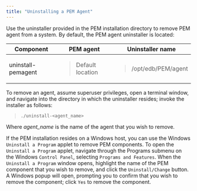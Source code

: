 ```yaml
---
title: "Uninstalling a PEM Agent"
---
```


<div id="uninstalling_pem_agent" class="registered_link"></div>

Use the uninstaller provided in the PEM installation directory to remove PEM agent from a system. By default, the PEM agent uninstaller is located:

<table><thead><tr class="header"><th>Component</th><th>PEM agent</th><th>Uninstaller name</th></tr></thead><tbody><tr class="odd"><td>uninstall-pemagent</td><td><blockquote><p>Default location</p></blockquote></td><td><blockquote><p>/opt/edb/PEM/agent</p></blockquote></td></tr></tbody></table>

To remove an agent, assume superuser privileges, open a terminal window, and navigate into the directory in which the uninstaller resides; invoke the installer as follows:

> `./uninstall-<agent_name>`

Where *agent_name* is the name of the agent that you wish to remove.

If the PEM installation resides on a Windows host, you can use the Windows `Uninstall a Program` applet to remove PEM components. To open the `Uninstall a Program` applet, navigate through the Programs submenu on the Windows `Control Panel`, selecting `Programs and Features`. When the `Uninstall a Program` window opens, highlight the name of the PEM component that you wish to remove, and click the `Uninstall/Change` button. A Windows popup will open, prompting you to confirm that you wish to remove the component; click `Yes` to remove the component.
